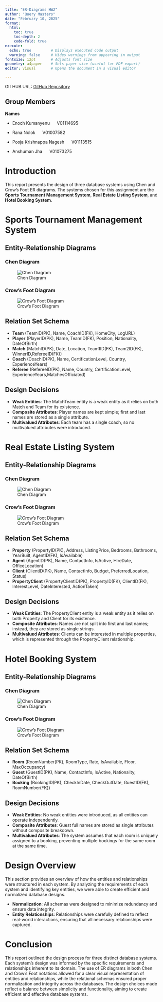 ```yaml
---
title: "ER-Diagrams HW2"
author: "Query Masters"      
date: "February 10, 2025"
format:
  html:
    toc: true
    toc-depth: 2
    code-fold: true
execute: 
  echo: true         # Displays executed code output
  warning: false     # Hides warnings from appearing in output
fontsize: 12pt       # Adjusts font size
geometry: a4paper    # Sets paper size (useful for PDF export)
editor: visual       # Opens the document in a visual editor

---
```




GITHUB URL: [GitHub Repository](https://github.com/enagbeme/ER-Diagrams-HW2.git)

## Group Members

  **Names**       

- Enoch Kumanyenu         &nbsp;&nbsp;&nbsp;&nbsp; V01114695

- Rana Nolok              &nbsp;&nbsp;&nbsp;&nbsp; V01007582

- Pooja Krishnappa Nagesh &nbsp;&nbsp;&nbsp;&nbsp; V01113515

- Anshuman Jha            &nbsp;&nbsp;&nbsp;&nbsp; V01073275


# **Introduction**
This report presents the design of three database systems using Chen and Crow's Foot ER diagrams. The systems chosen for this assignment are the **Sports Tournament Management System**, **Real Estate Listing System**, and **Hotel Booking System**.

# **Sports Tournament Management System**

## Entity-Relationship Diagrams

### Chen Diagram

![Chen Diagram](sports_tour3.png) 

### Crow's Foot Diagram

![Crow's Foot Diagram](sports.png) 

## Relation Set Schema

- **Team** (TeamID(PK), Name, CoachID(FK), HomeCity, LogURL)
- **Player** (PlayerID(PK), Name, TeamID(FK), Position, Nationality, DateOfBirth)
- **Match** (MatchID(PK), Date, Location, Team1ID(FK), Team2ID(FK), WinnerID,RefereeID(FK))
- **Coach** (CoachID(PK), Name, CertificationLevel, Country, ExperienceYears)
- **Referee** (RefereeID(PK), Name, Country, CertificationLevel, ExperienceYears,MatchesOfficiated)

## Design Decisions

- **Weak Entities**: The MatchTeam entity is a weak entity as it relies on both Match and Team for its existence.
- **Composite Attributes**: Player names are kept simple; first and last names are stored as a single attribute.
- **Multivalued Attributes**: Each team has a single coach, so no multivalued attributes were introduced.

# **Real Estate Listing System**

## Entity-Relationship Diagrams

### Chen Diagram

![Chen Diagram](real_estate2.png)  

### Crow's Foot Diagram

![Crow's Foot Diagram](real_estate_listing.png) 

## Relation Set Schema

- **Property** (PropertyID(PK), Address, ListingPrice, Bedrooms, Bathrooms, YearBuilt, AgentID(FK), IsAvailable)
- **Agent** (AgentID(PK), Name, ContactInfo, IsActive, HireDate, OfficeLocation)
- **Client** (ClientID(PK), Name, ContactInfo, Budget, PreferredLocation, Status)
- **PropertyClient** (PropertyClientID(PK), PropertyID(FK), ClientID(FK), InterestLevel, DateInterested, ActionTaken)

## Design Decisions

- **Weak Entities**: The PropertyClient entity is a weak entity as it relies on both Property and Client for its existence.
- **Composite Attributes**: Names are not split into first and last names; instead, they are stored as single strings.
- **Multivalued Attributes**: Clients can be interested in multiple properties, which is represented through the PropertyClient relationship.

# **Hotel Booking System**

## Entity-Relationship Diagrams

### Chen Diagram

![Chen Diagram](hotel_reservation2.png)  

### Crow's Foot Diagram

![Crow's Foot Diagram](hotel_booking.png)

## Relation Set Schema

- **Room** (RoomNumber(PK), RoomType, Rate, IsAvailable, Floor, MaxOccupancy)
- **Guest** (GuestID(PK), Name, ContactInfo, IsActive, Nationality, DateOfBirth)
- **Booking** (BookingID(PK), CheckInDate, CheckOutDate, GuestID(FK), RoomNumber(FK))

## **Design Decisions**

- **Weak Entities**: No weak entities were introduced, as all entities can operate independently.
- **Composite Attributes**: Guest full names are stored as single attributes without composite breakdown.
- **Multivalued Attributes**: The system assumes that each room is uniquely assigned to a booking, preventing multiple bookings for the same room at the same time.

# **Design Overview**

This section provides an overview of how the entities and relationships were structured in each system. By analyzing the requirements of each system and identifying key entities, we were able to create efficient and normalized database designs. 

- **Normalization**: All schemas were designed to minimize redundancy and ensure data integrity.
- **Entity Relationships**: Relationships were carefully defined to reflect real-world interactions, ensuring that all necessary relationships were captured.

# **Conclusion**

This report outlined the design process for three distinct database systems. Each system's design was informed by the specific requirements and relationships inherent to its domain. The use of ER diagrams in both Chen and Crow's Foot notations allowed for a clear visual representation of entities and relationships, while the relational schemas ensured proper normalization and integrity across the databases. The design choices made reflect a balance between simplicity and functionality, aiming to create efficient and effective database systems.
